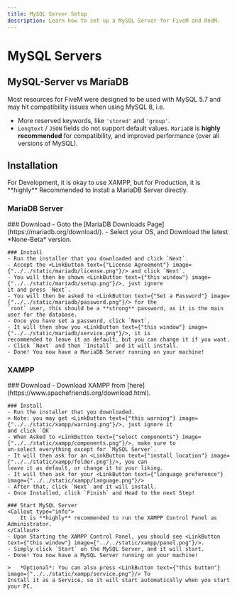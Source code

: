 ```yaml
---
title: MySQL Server Setup
description: Learn how to set up a MySQL Server for FiveM and RedM.
---
```


# MySQL Servers

##  MySQL-Server vs MariaDB

Most resources for FiveM were designed to be used with MySQL 5.7 and may hit compatibility issues when using MySQL 8, i.e.

- More reserved keywords, like `'stored'` and `'group'`.
- `Longtext` / `JSON` fields do not support default values.
`MariaDB` is **highly recommended** for compatibility, and improved performance (over all versions of MySQL).

## Installation

<Callout type="warning">
    For Development, it is okay to use XAMPP, but for Production, it is **highly** Recommended to install a MariaDB
    Server directly.
</Callout>

### MariaDB Server
<Steps>
    ### Download
    - Goto the [MariaDB Downloads Page](https://mariadb.org/download/).
    - Select your OS, and Download the latest *None-Beta* version.

    ### Install
    - Run the installer that you downloaded and click `Next`.
    - Accept the <LinkButton text={"License Agreement"} image={"../../static/mariadb/license.png"}/> and click `Next`.
    - You will then be shown <LinkButton text={"this window"} image={"../../static/mariadb/setup.png"}/>, just ignore
    it and press `Next`.
    - You will then be asked to <LinkButton text={"Set a Password"} image={"../../static/mariadb/password.png"}/> for the
    `root` user, this should be a **strong** password, as it is the main user for the database.
    - Once you have set a password, click `Next`.
    - It will then show you <LinkButton text={"this window"} image={"../../static/mariadb/service.png"}/>, it is
    recommended to leave it as default, but you can change it if you want.
    - Click `Next` and then `Install` and it will install.
    - Done! You now have a MariaDB Server running on your machine!

</Steps>

### XAMPP
<Steps>
    ### Download
    - Download XAMPP from [here](https://www.apachefriends.org/download.html).

    ### Install
    - Run the installer that you downloaded.
    > Note: you may get <LinkButton text={"this warning"} image={"../../static/xampp/warning.png"}/>, just ignore it
    and click `OK`
    - When Asked to <LinkButton text={"select components"} image={"../../static/xampp/components.png"}/>, make sure to
    un-select everything except for `MySQL Server`.
    - It will then ask for an <LinkButton text={"install location"} image={"../../static/xampp/folder.png"}/>, you can
    leave it as default, or change it to your liking.
    - It will then ask for your <LinkButton text={"language preference"} image={"../../static/xampp/language.png"}/>
    - After that, click `Next` and it will install.
    - Once Installed, click `Finish` and Head to the next Step!

    ### Start MySQL Server
    <Callout type="info">
        It is **highly** recommended to run the XAMPP Control Panel as Administrator.
    </Callout>
    - Upon Starting the XAMPP Control Panel, you should see <LinkButton text={"this window"} image={"../../static/xampp/panel.png"}/>.
    - Simply click `Start` on the MySQL Server, and it will start.
    - Done! You now have a MySQL Server running on your machine!

    >   *Optional*: You can also press <LinkButton text={"this button"} image={"../../static/xampp/service.png"}/> To
    Install it as a Service, so it will start automatically when you start your PC.
</Steps>
